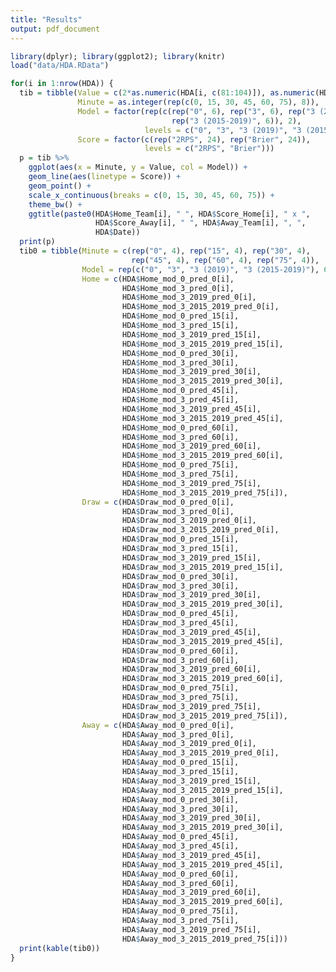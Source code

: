 ```yaml
---
title: "Results"
output: pdf_document
---
```


```r
library(dplyr); library(ggplot2); library(knitr)
load("data/HDA.RData")
```

```r
for(i in 1:nrow(HDA)) {
  tib = tibble(Value = c(2*as.numeric(HDA[i, c(81:104)]), as.numeric(HDA[i, c(105:128)])),
               Minute = as.integer(rep(c(0, 15, 30, 45, 60, 75), 8)),
               Model = factor(rep(c(rep("0", 6), rep("3", 6), rep("3 (2019)", 6), 
                                    rep("3 (2015-2019)", 6)), 2),
                              levels = c("0", "3", "3 (2019)", "3 (2015-2019)")),
               Score = factor(c(rep("2RPS", 24), rep("Brier", 24)),
                              levels = c("2RPS", "Brier")))
  p = tib %>%
    ggplot(aes(x = Minute, y = Value, col = Model)) +
    geom_line(aes(linetype = Score)) +
    geom_point() +
    scale_x_continuous(breaks = c(0, 15, 30, 45, 60, 75)) +
    theme_bw() +
    ggtitle(paste0(HDA$Home_Team[i], " ", HDA$Score_Home[i], " x ",
                   HDA$Score_Away[i], " ", HDA$Away_Team[i], ", ",
                   HDA$Date))
  print(p)
  tib0 = tibble(Minute = c(rep("0", 4), rep("15", 4), rep("30", 4),
                           rep("45", 4), rep("60", 4), rep("75", 4)),
                Model = rep(c("0", "3", "3 (2019)", "3 (2015-2019)"), 6),
                Home = c(HDA$Home_mod_0_pred_0[i],
                         HDA$Home_mod_3_pred_0[i],
                         HDA$Home_mod_3_2019_pred_0[i],
                         HDA$Home_mod_3_2015_2019_pred_0[i],
                         HDA$Home_mod_0_pred_15[i],
                         HDA$Home_mod_3_pred_15[i],
                         HDA$Home_mod_3_2019_pred_15[i],
                         HDA$Home_mod_3_2015_2019_pred_15[i],
                         HDA$Home_mod_0_pred_30[i],
                         HDA$Home_mod_3_pred_30[i],
                         HDA$Home_mod_3_2019_pred_30[i],
                         HDA$Home_mod_3_2015_2019_pred_30[i],
                         HDA$Home_mod_0_pred_45[i],
                         HDA$Home_mod_3_pred_45[i],
                         HDA$Home_mod_3_2019_pred_45[i],
                         HDA$Home_mod_3_2015_2019_pred_45[i],
                         HDA$Home_mod_0_pred_60[i],
                         HDA$Home_mod_3_pred_60[i],
                         HDA$Home_mod_3_2019_pred_60[i],
                         HDA$Home_mod_3_2015_2019_pred_60[i],
                         HDA$Home_mod_0_pred_75[i],
                         HDA$Home_mod_3_pred_75[i],
                         HDA$Home_mod_3_2019_pred_75[i],
                         HDA$Home_mod_3_2015_2019_pred_75[i]),
                Draw = c(HDA$Draw_mod_0_pred_0[i],
                         HDA$Draw_mod_3_pred_0[i],
                         HDA$Draw_mod_3_2019_pred_0[i],
                         HDA$Draw_mod_3_2015_2019_pred_0[i],
                         HDA$Draw_mod_0_pred_15[i],
                         HDA$Draw_mod_3_pred_15[i],
                         HDA$Draw_mod_3_2019_pred_15[i],
                         HDA$Draw_mod_3_2015_2019_pred_15[i],
                         HDA$Draw_mod_0_pred_30[i],
                         HDA$Draw_mod_3_pred_30[i],
                         HDA$Draw_mod_3_2019_pred_30[i],
                         HDA$Draw_mod_3_2015_2019_pred_30[i],
                         HDA$Draw_mod_0_pred_45[i],
                         HDA$Draw_mod_3_pred_45[i],
                         HDA$Draw_mod_3_2019_pred_45[i],
                         HDA$Draw_mod_3_2015_2019_pred_45[i],
                         HDA$Draw_mod_0_pred_60[i],
                         HDA$Draw_mod_3_pred_60[i],
                         HDA$Draw_mod_3_2019_pred_60[i],
                         HDA$Draw_mod_3_2015_2019_pred_60[i],
                         HDA$Draw_mod_0_pred_75[i],
                         HDA$Draw_mod_3_pred_75[i],
                         HDA$Draw_mod_3_2019_pred_75[i],
                         HDA$Draw_mod_3_2015_2019_pred_75[i]),
                Away = c(HDA$Away_mod_0_pred_0[i],
                         HDA$Away_mod_3_pred_0[i],
                         HDA$Away_mod_3_2019_pred_0[i],
                         HDA$Away_mod_3_2015_2019_pred_0[i],
                         HDA$Away_mod_0_pred_15[i],
                         HDA$Away_mod_3_pred_15[i],
                         HDA$Away_mod_3_2019_pred_15[i],
                         HDA$Away_mod_3_2015_2019_pred_15[i],
                         HDA$Away_mod_0_pred_30[i],
                         HDA$Away_mod_3_pred_30[i],
                         HDA$Away_mod_3_2019_pred_30[i],
                         HDA$Away_mod_3_2015_2019_pred_30[i],
                         HDA$Away_mod_0_pred_45[i],
                         HDA$Away_mod_3_pred_45[i],
                         HDA$Away_mod_3_2019_pred_45[i],
                         HDA$Away_mod_3_2015_2019_pred_45[i],
                         HDA$Away_mod_0_pred_60[i],
                         HDA$Away_mod_3_pred_60[i],
                         HDA$Away_mod_3_2019_pred_60[i],
                         HDA$Away_mod_3_2015_2019_pred_60[i],
                         HDA$Away_mod_0_pred_75[i],
                         HDA$Away_mod_3_pred_75[i],
                         HDA$Away_mod_3_2019_pred_75[i],
                         HDA$Away_mod_3_2015_2019_pred_75[i]))
  print(kable(tib0))
}
```

